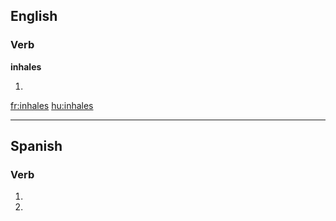 
==English==

===Verb===
'''inhales'''

# {{third-person singular of|[[inhale]]}}

[[fr:inhales]]
[[hu:inhales]]

----

==Spanish==

===Verb===
{{es-verb-form|inhalar}}

# {{es-verb form of|ending=ar|mood=imperative|sense=negative|pers=2|formal=no|number=singular|[[inhalar]]}}
# {{es-verb form of|ending=ar|mood=subjunctive|tense=present|pers=2|formal=no|number=singular|[[inhalar]]}}
{{rfc-auto}}